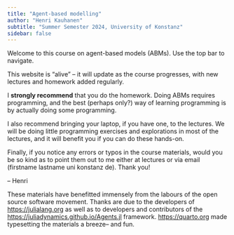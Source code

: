 ```yaml
---
title: "Agent-based modelling"
author: "Henri Kauhanen"
subtitle: "Summer Semester 2024, University of Konstanz"
sidebar: false
---
```


Welcome to this course on agent-based models (ABMs). Use the top bar to navigate.

This website is "alive" -- it will update as the course progresses, with new lectures and homework added regularly.

I **strongly recommend** that you do the homework. Doing ABMs requires programming, and the best (perhaps only?) way of learning programming is by actually doing some programming.

I also recommend bringing your laptop, if you have one, to the lectures. We will be doing little programming exercises and explorations in most of the lectures, and it will benefit you if you can do these hands-on.

Finally, if you notice any errors or typos in the course materials, would you be so kind as to point them out to me either at lectures or via email (firstname lastname uni konstanz de). Thank you!

-- Henri


::: {.callout-note collapse=true title="Acknowledgements"}
These materials have benefitted immensely from the labours of the open source software movement. Thanks are due to the developers of [https://julialang.org](Julia) as well as to developers and contributors of the [https://juliadynamics.github.io/Agents.jl](Agents.jl) framework. [https://quarto.org](Quarto) made typesetting the materials a breeze-- and fun.
:::


